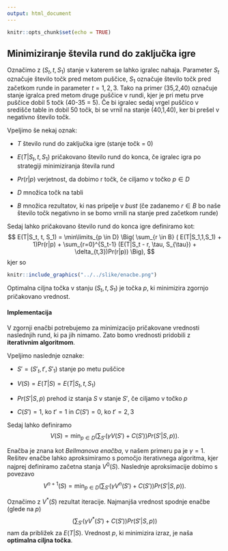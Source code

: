 ```yaml
---
output: html_document
---
```


```r
knitr::opts_chunk$set(echo = TRUE)
```

## Minimiziranje števila rund do zaključka igre

Označimo z $(S_t, t, S_1)$ stanje v katerem se lahko igralec nahaja. Parameter $S_t$ označuje število točk pred metom puščice, $S_1$ označuje število točk pred začetkom runde in parameter $t = 1,2,3$. Tako na primer (35,2,40) označuje stanje igralca pred metom druge puščice v rundi, kjer je pri metu prve puščice dobil 5 točk (40-35 = 5). Če bi igralec sedaj vrgel puščico v središče table in dobil 50 točk, bi se vrnil na stanje (40,1,40), ker bi prešel v negativno število točk. 

Vpeljimo še nekaj oznak: 

* $T$ število rund do zaključka igre (stanje točk = 0) 

* $E(T|S_t, t, S_1)$ pričakovano število rund do konca, če igralec igra po strategiji minimiziranja števila rund

* $Pr(r|p)$ verjetnost, da dobimo r točk, če ciljamo v točko $p \in D$ 

* $D$ množica točk na tabli

* $B$ množica rezultatov, ki nas pripelje v *bust* (če zadanemo $r \in B$ bo naše število točk negativno in se bomo vrnili na stanje pred začetkom runde)

Sedaj lahko pričakovano število rund do konca igre definiramo kot:
$$
E(T|S_t, t, S_1) = \min\limits_{p \in D} \Big( \sum_{r \in B} ( E(T|S_1,1,S_1) + 1)Pr(r|p) + \sum_{r=0}^{S_t-1} (E(T|S_t - r, \tau, S_{\tau}) + \delta_{t,3})Pr(r|p)) \Big),
$$
kjer so

```r
knitr::include_graphics("../../slike/enacbe.png")
```

Optimalna ciljna točka v stanju $(S_t,t, S_1)$ je točka $p$, ki minimizira zgornjo pričakovano vrednost. 

#### Implementacija
V zgornji enačbi potrebujemo za minimizacijo pričakovane vrednosti naslednjih rund, ki pa jih nimamo. Zato bomo vrednosti pridobili z **iterativnim algoritmom**. 

Vpeljimo naslednje oznake:

* $S' = (S'_t, t', S'_1)$ stanje po metu puščice

* $V(S) = E(T|S) = E(T|S_t, t, S_1)$

* $Pr(S'|S,p)$ prehod iz stanja $S$ v stanje $S'$, če ciljamo v točko $p$

* $C(S') = 1$, ko $t' = 1$ in $C(S')=0$, ko $t' = 2,3$ 

Sedaj lahko definiramo
$$
V(S) = \min_{p \in D} \Big(\sum_{S'}( \gamma V(S') + C(S'))Pr(S'|S,p)\Big).
$$

Enačba je znana kot *Bellmanova enačba*, v našem primeru pa je $\gamma = 1.$ Rešitev enačbe lahko aproksimiramo s pomočjo iterativnega algoritma, kjer najprej definiramo začetna stanja $V^0(S).$ Naslednje aproksimacije dobimo s povezavo
$$
V^{n+1}(S) = \min_{p\in D} \Big(\sum_{S'}( \gamma V^{n}(S') + C(S'))Pr(S'|S,p) \Big).
$$

Označimo z $V^{*}(S)$ rezultat iteracije. Najmanjša vrednost spodnje enačbe (glede na $p$)
$$
\Big(\sum_{S'}( \gamma V^{*}(S') + C(S'))Pr(S'|S,p) \Big)
$$
nam da približek za $E(T|S).$ Vrednost $p$, ki minimizira izraz, je naša **optimalna ciljna točka**. 